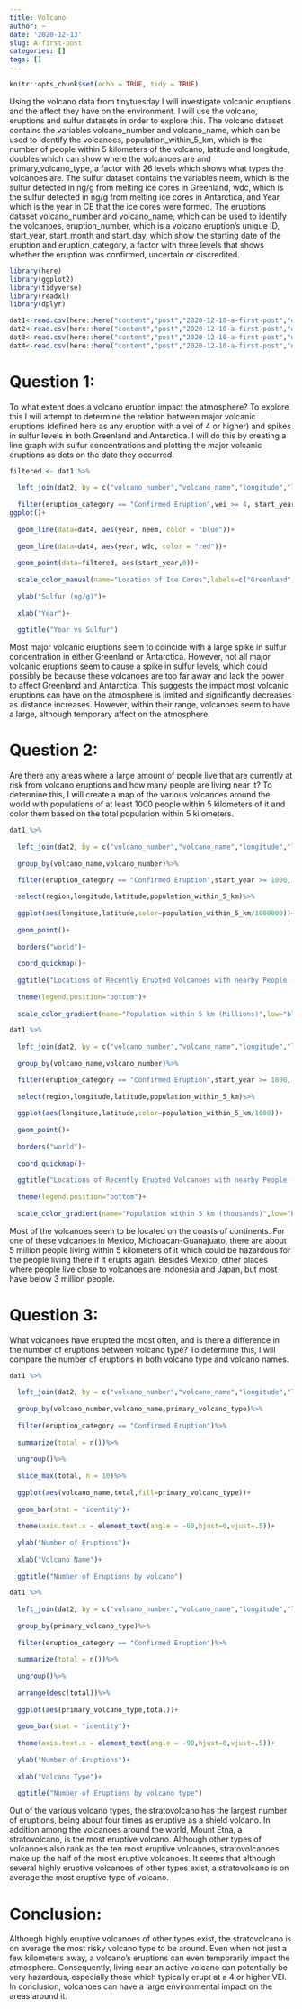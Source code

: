 ```yaml
---
title: Volcano
author: ~
date: '2020-12-13'
slug: A-first-post
categories: []
tags: []
---
```

```r
knitr::opts_chunk$set(echo = TRUE, tidy = TRUE)
```

Using the volcano data from tinytuesday I will investigate volcanic eruptions and the affect they have on the environment. I will use the volcano, eruptions and sulfur datasets in order to explore this. The volcano dataset contains the variables volcano_number and volcano_name, which can be used to identify the volcanoes, population_within_5_km, which is the number of people within 5 kilometers of the volcano, latitude and longitude, doubles which can show where the volcanoes are and primary_volcano_type, a factor with 26 levels which shows what types the volcanoes are. The sulfur dataset contains the variables neem, which is the sulfur detected in ng/g from melting ice cores in Greenland, wdc, which is the sulfur detected in ng/g from melting ice cores in Antarctica, and Year, which is the year in CE that the ice cores were formed. The eruptions dataset volcano_number and volcano_name, which can be used to identify the volcanoes, eruption_number, which is a volcano eruption's unique ID, start_year, start_month and start_day, which show the starting date of the eruption and eruption_category, a factor with three levels that shows whether the eruption was confirmed, uncertain or discredited.

```r
library(here)
library(ggplot2)
library(tidyverse)
library(readxl)
library(dplyr)
```

```r
dat1<-read.csv(here::here("content","post","2020-12-10-a-first-post","data","volcano.csv"))
dat2<-read.csv(here::here("content","post","2020-12-10-a-first-post","data","eruptions.csv"))
dat3<-read.csv(here::here("content","post","2020-12-10-a-first-post","data","events.csv"))
dat4<-read.csv(here::here("content","post","2020-12-10-a-first-post","data","sulfur.csv"))
```

# Question 1:
To what extent does a volcano eruption impact the atmosphere? To explore this I will attempt to determine the relation between major volcanic eruptions (defined here as any eruption with a vei of 4 or higher) and spikes in sulfur levels in both Greenland and Antarctica. I will do this by creating a line graph with sulfur concentrations and plotting the major volcanic eruptions as dots on the date they occurred.
```r
filtered <- dat1 %>%
  
  left_join(dat2, by = c("volcano_number","volcano_name","longitude","latitude"))%>%
  
  filter(eruption_category == "Confirmed Eruption",vei >= 4, start_year >= 500,start_year <= 706)
ggplot()+
  
  geom_line(data=dat4, aes(year, neem, color = "blue"))+
  
  geom_line(data=dat4, aes(year, wdc, color = "red"))+
  
  geom_point(data=filtered, aes(start_year,0))+
  
  scale_color_manual(name="Location of Ice Cores",labels=c("Greenland","Antarctica"),values=c("blue"="blue","red"="red"))+
  
  ylab("Sulfur (ng/g)")+
  
  xlab("Year")+
  
  ggtitle("Year vs Sulfur")
```
Most major volcanic eruptions seem to coincide with a large spike in sulfur concentration in either Greenland or Antarctica. However, not all major volcanic eruptions seem to cause a spike in sulfur levels, which could possibly be because these volcanoes are too far away and lack the power to affect Greenland and Antarctica. This suggests the impact most volcanic eruptions can have on the atmosphere is limited and significantly decreases as distance increases. However, within their range, volcanoes seem to have a large, although temporary affect on the atmosphere.

# Question 2:
Are there any areas where a large amount of people live that are currently at risk from volcano eruptions and how many people are living near it? To determine this, I will create a map of the various volcanoes around the world with populations of at least 1000 people within 5 kilometers of it and color them based on the total population within 5 kilometers.
```r
dat1 %>%
  
  left_join(dat2, by = c("volcano_number","volcano_name","longitude","latitude"))%>%
  
  group_by(volcano_name,volcano_number)%>%

  filter(eruption_category == "Confirmed Eruption",start_year >= 1800, start_year == max(start_year),population_within_5_km>=25000)%>%
  
  select(region,longitude,latitude,population_within_5_km)%>%
  
  ggplot(aes(longitude,latitude,color=population_within_5_km/1000000))+
  
  geom_point()+
  
  borders("world")+
  
  coord_quickmap()+
  
  ggtitle("Locations of Recently Erupted Volcanoes with nearby People (High)")+
  
  theme(legend.position="bottom")+
  
  scale_color_gradient(name="Population within 5 km (Millions)",low="blue",high="red")
```

```r
dat1 %>%
  
  left_join(dat2, by = c("volcano_number","volcano_name","longitude","latitude"))%>%
  
  group_by(volcano_name,volcano_number)%>%

  filter(eruption_category == "Confirmed Eruption",start_year >= 1800, start_year == max(start_year),population_within_5_km>=1000,population_within_5_km<=25000)%>%
  
  select(region,longitude,latitude,population_within_5_km)%>%
  
  ggplot(aes(longitude,latitude,color=population_within_5_km/1000))+
  
  geom_point()+
  
  borders("world")+
  
  coord_quickmap()+
  
  ggtitle("Locations of Recently Erupted Volcanoes with nearby People (Low)")+
  
  theme(legend.position="bottom")+
  
  scale_color_gradient(name="Population within 5 km (thousands)",low="blue",high="red")
```
Most of the volcanoes seem to be located on the coasts of continents. For one of these volcanoes in Mexico, Michoacan-Guanajuato, there are about 5 million people living within 5 kilometers of it which could be hazardous for the people living there if it erupts again. Besides Mexico, other places where people live close to volcanoes are Indonesia and Japan, but most have below 3 million people.



# Question 3:
What volcanoes have erupted the most often, and is there a difference in the number of eruptions between volcano type? To determine this, I will compare the number of eruptions in both volcano type and volcano names.
```r
dat1 %>%
  
  left_join(dat2, by = c("volcano_number","volcano_name","longitude","latitude"))%>%
  
  group_by(volcano_number,volcano_name,primary_volcano_type)%>%
  
  filter(eruption_category == "Confirmed Eruption")%>%
  
  summarize(total = n())%>%
  
  ungroup()%>%
  
  slice_max(total, n = 10)%>%
  
  ggplot(aes(volcano_name,total,fill=primary_volcano_type))+
  
  geom_bar(stat = "identity")+
  
  theme(axis.text.x = element_text(angle = -60,hjust=0,vjust=.5))+
  
  ylab("Number of Eruptions")+
  
  xlab("Volcano Name")+
  
  ggtitle("Number of Eruptions by volcano")

dat1 %>%
  
  left_join(dat2, by = c("volcano_number","volcano_name","longitude","latitude"))%>%
  
  group_by(primary_volcano_type)%>%
  
  filter(eruption_category == "Confirmed Eruption")%>%
  
  summarize(total = n())%>%
  
  ungroup()%>%
  
  arrange(desc(total))%>%
  
  ggplot(aes(primary_volcano_type,total))+
  
  geom_bar(stat = "identity")+
  
  theme(axis.text.x = element_text(angle = -90,hjust=0,vjust=.5))+
  
  ylab("Number of Eruptions")+
  
  xlab("Volcano Type")+
  
  ggtitle("Number of Eruptions by volcano type")
```
Out of the various volcano types, the stratovolcano has the largest number of eruptions, being about four times as eruptive as a shield volcano. In addition among the volcanoes around the world, Mount Etna, a stratovolcano, is the most eruptive volcano. Although other types of volcanoes also rank as the ten most eruptive volcanoes, stratovolcanoes make up the half of the most eruptive volcanoes. It seems that although several highly eruptive volcanoes of other types exist, a stratovolcano is on average the most eruptive type of volcano. 

# Conclusion:

Although highly eruptive volcanoes of other types exist, the stratovolcano is on average the most risky volcano type to be around. Even when not just a few kilometers away, a volcano's eruptions can even temporarily impact the atmosphere. Consequently, living near an active volcano can potentially be very hazardous, especially those which typically erupt at a 4 or higher VEI. In conclusion, volcanoes can have a large environmental impact on the areas around it.